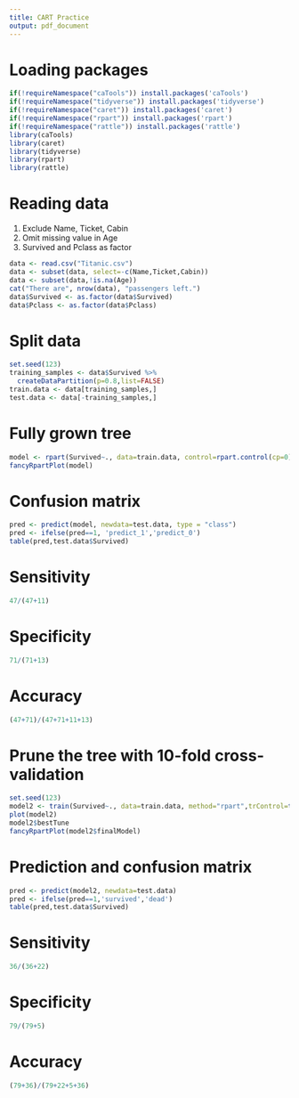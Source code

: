 ```yaml
---
title: CART Practice
output: pdf_document
---
```


# Loading packages
```r
if(!requireNamespace("caTools")) install.packages('caTools')
if(!requireNamespace("tidyverse")) install.packages('tidyverse')
if(!requireNamespace("caret")) install.packages('caret')
if(!requireNamespace("rpart")) install.packages('rpart')
if(!requireNamespace("rattle")) install.packages('rattle')
library(caTools)
library(caret)
library(tidyverse)
library(rpart)
library(rattle)
```

# Reading data
1. Exclude Name, Ticket, Cabin
2. Omit missing value in Age
3. Survived and Pclass as factor
```r
data <- read.csv("Titanic.csv")
data <- subset(data, select=-c(Name,Ticket,Cabin))
data <- subset(data,!is.na(Age))
cat("There are", nrow(data), "passengers left.")
data$Survived <- as.factor(data$Survived)
data$Pclass <- as.factor(data$Pclass)
```

# Split data
```r
set.seed(123)
training_samples <- data$Survived %>% 
  createDataPartition(p=0.8,list=FALSE)
train.data <- data[training_samples,]
test.data <- data[-training_samples,]
```

# Fully grown tree 
```r
model <- rpart(Survived~., data=train.data, control=rpart.control(cp=0))
fancyRpartPlot(model)
```

# Confusion matrix
```r
pred <- predict(model, newdata=test.data, type = "class")
pred <- ifelse(pred==1, 'predict_1','predict_0')
table(pred,test.data$Survived)
```

# Sensitivity
```r
47/(47+11)
```

# Specificity
```r
71/(71+13)
```

# Accuracy
```r
(47+71)/(47+71+11+13)
```

# Prune the tree with 10-fold cross-validation
```r
set.seed(123)
model2 <- train(Survived~., data=train.data, method="rpart",trControl=trainControl("cv",number=10),tuneLength=100)
plot(model2) 
model2$bestTune 
fancyRpartPlot(model2$finalModel)
```

# Prediction and confusion matrix
```r
pred <- predict(model2, newdata=test.data)
pred <- ifelse(pred==1,'survived','dead')
table(pred,test.data$Survived)
```

# Sensitivity
```r
36/(36+22)
```
# Specificity
```r
79/(79+5)
```
# Accuracy
```r
(79+36)/(79+22+5+36)
```